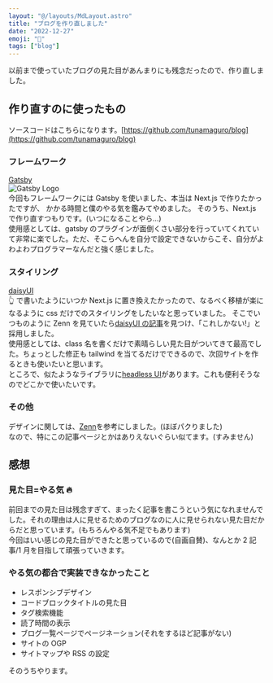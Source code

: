 ```yaml
---
layout: "@/layouts/MdLayout.astro"
title: "ブログを作り直しました"
date: "2022-12-27"
emoji: "👋"
tags: ["blog"]
---
```


以前まで使っていたブログの見た目があんまりにも残念だったので、作り直しました。

## 作り直すのに使ったもの

ソースコードはこちらになります。[https://github.com/tunamaguro/blog](https://github.com/tunamaguro/blog)

### フレームワーク

[Gatsby](https://www.gatsbyjs.com/)  
![Gatsby Logo](./Gatsby-Logo.png)  
今回もフレームワークには Gatsby を使いました、本当は Next.js で作りたかったですが、 かかる時間と僕のやる気を鑑みてやめました。
そのうち、Next.js で作り直すつもりです。(いつになることやら...)  
使用感としては、gatsby のプラグインが面倒くさい部分を行っていてくれていて非常に楽でした。ただ、そこらへんを自分で設定できないからこそ、自分がよわよわプログラマーなんだと強く感じました。

### スタイリング

[daisyUI](https://daisyui.com/)  
👆 で書いたようにいつか Next.js に置き換えたかったので、なるべく移植が楽になるように css だけでのスタイリングをしたいなと思っていました。
そこでいつものように Zenn を見ていたら[daisyUI の記事](https://zenn.dev/ikenohi/articles/596594edebb76f)を見つけ、「これしかない!」と採用しました。  
使用感としては、class 名を書くだけで素晴らしい見た目がついてきて最高でした。ちょっとした修正も tailwind を当てるだけでできるので、次回サイトを作るときも使いたいと思います。  
ところで、似たようなライブラリに[headless UI](https://headlessui.com/)があります。これも便利そうなのでどこかで使いたいです。

### その他

デザインに関しては、[Zenn](https://zenn.dev/)を参考にしました。(ほぼパクりました)  
なので、特にこの記事ページとかはありえないぐらい似てます。(すみません)

## 感想

### 見た目=やる気 🔥

前回までの見た目は残念すぎて、まったく記事を書こうという気になれませんでした。それの理由は人に見せるためのブログなのに人に見せられない見た目だからだと思っています。(もちろんやる気不足でもあります)  
今回はいい感じの見た目ができたと思っているので(自画自賛)、なんとか 2 記事/1 月を目指して頑張っていきます。

### やる気の都合で実装できなかったこと

- レスポンシブデザイン
- コードブロックタイトルの見た目
- タグ検索機能
- 読了時間の表示
- ブログ一覧ページでページネーション(それをするほど記事がない)
- サイトの OGP
- サイトマップや RSS の設定

そのうちやります。
